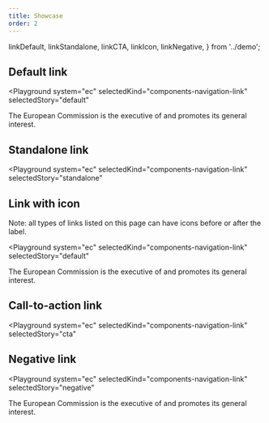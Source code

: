 ```yaml
---
title: Showcase
order: 2
---
```


  linkDefault,
  linkStandalone,
  linkCTA,
  linkIcon,
  linkNegative,
} from '../demo';

## Default link

<Playground
  system="ec"
  selectedKind="components-navigation-link"
  selectedStory="default"
>
  <p className="ecl-u-type-paragraph">The European Commission is the executive of <Html markup={linkDefault} /> and promotes its general interest.</p>
</Playground>

## Standalone link

<Playground
  system="ec"
  selectedKind="components-navigation-link"
  selectedStory="standalone"
>
  <Html markup={linkStandalone} />
</Playground>

## Link with icon

Note: all types of links listed on this page can have icons before or after the label.

<Playground
  system="ec"
  selectedKind="components-navigation-link"
  selectedStory="default"
>
  <p className="ecl-u-type-paragraph">The European Commission is the executive of <Html markup={linkIcon} /> and promotes its general interest.</p>
</Playground>

## Call-to-action link

<Playground
  system="ec"
  selectedKind="components-navigation-link"
  selectedStory="cta"
>
  <Html markup={linkCTA} />
</Playground>

## Negative link

<Playground
  system="ec"
  selectedKind="components-navigation-link"
  selectedStory="negative"
>
  <p className="ecl-u-type-paragraph ecl-u-bg-blue-100 ecl-u-type-color-white-100">The European Commission is the executive of <Html markup={linkNegative} /> and promotes its general interest.</p>
</Playground>
